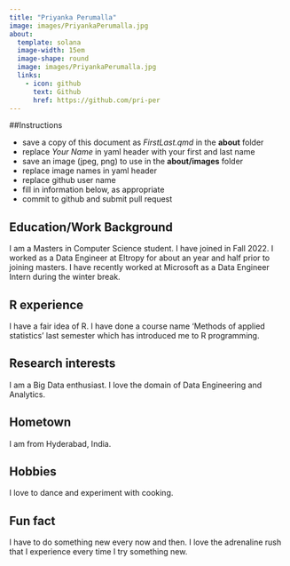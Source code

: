 ```yaml
---
title: "Priyanka Perumalla"
image: images/PriyankaPerumalla.jpg
about:
  template: solana
  image-width: 15em
  image-shape: round
  image: images/PriyankaPerumalla.jpg
  links:
    - icon: github
      text: Github
      href: https://github.com/pri-per
---
```


##Instructions

  - save a copy of this document as *FirstLast.qmd* in the **about** folder
  - replace *Your Name* in yaml header with your first and last name
  - save an image (jpeg, png) to use in the **about/images** folder
  - replace image names in yaml header
  - replace github user name
  - fill in information below, as appropriate
  - commit to github and submit pull request

## Education/Work Background
I am a Masters in Computer Science student. I have joined in Fall 2022. I worked as a Data Engineer at Eltropy for about an year and half prior to joining masters. I have recently worked at Microsoft as a Data Engineer Intern during the winter break. 

## R experience
I have a fair idea of R. I have done a course name 'Methods of applied statistics' last semester which has introduced me to R programming.

## Research interests
I am a Big Data enthusiast. I love the domain of Data Engineering and Analytics.

## Hometown
I am from Hyderabad, India.

## Hobbies
I love to dance and experiment with cooking.

## Fun fact
I have to do something new every now and then. I love the adrenaline rush that I experience every time I try something new.
